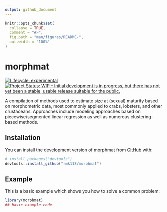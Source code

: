 ```yaml
---
output: github_document
---
```


<!-- README.md is generated from README.Rmd. Please edit that file -->

```r
knitr::opts_chunk$set(
  collapse = TRUE,
  comment = "#>",
  fig.path = "man/figures/README-",
  out.width = "100%"
)
```

# morphmat

<!-- badges: start -->
[![Lifecycle: experimental](https://img.shields.io/badge/lifecycle-experimental-orange.svg)](https://lifecycle.r-lib.org/articles/stages.html#experimental)
[![Project Status: WIP – Initial development is in progress, but there has not yet been a stable, usable release suitable for the public.](https://www.repostatus.org/badges/latest/wip.svg)](https://www.repostatus.org/#wip)
<!-- badges: end -->

A compilation of methods used to estimate size at (sexual) maturity based on morphometric data, most commonly applied to crabs, lobsters, and other crustaceans. Approaches include modeling approaches based on piecewise/segmented linear regression as well as numerous clustering-based methods.

## Installation

You can install the development version of morphmat from [GitHub](https://github.com/) with:

``` r
# install.packages("devtools")
devtools::install_github("rmk118/morphmat")
```

## Example

This is a basic example which shows you how to solve a common problem:

```r
library(morphmat)
## basic example code
```
